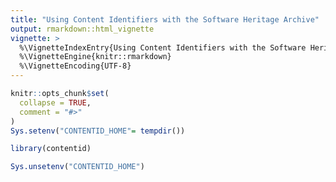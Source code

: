 ```yaml
---
title: "Using Content Identifiers with the Software Heritage Archive"
output: rmarkdown::html_vignette
vignette: >
  %\VignetteIndexEntry{Using Content Identifiers with the Software Heritage Archive}
  %\VignetteEngine{knitr::rmarkdown}
  %\VignetteEncoding{UTF-8}
---
```


```r
knitr::opts_chunk$set(
  collapse = TRUE,
  comment = "#>"
)
Sys.setenv("CONTENTID_HOME"= tempdir())

```

```r
library(contentid)
```


```r
Sys.unsetenv("CONTENTID_HOME")

```
